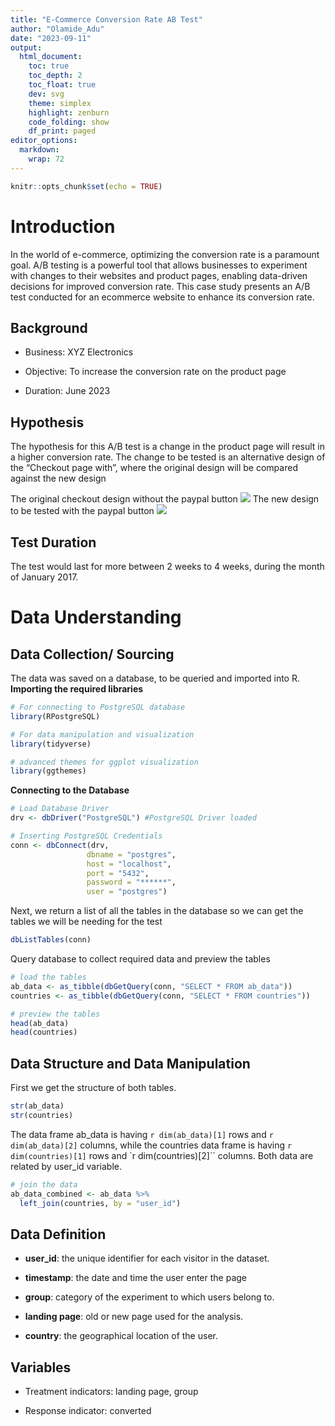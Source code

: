 ```yaml
---
title: "E-Commerce Conversion Rate AB Test"
author: "Olamide_Adu"
date: "2023-09-11"
output:
  html_document:
    toc: true
    toc_depth: 2
    toc_float: true
    dev: svg
    theme: simplex
    highlight: zenburn
    code_folding: show
    df_print: paged
editor_options: 
  markdown: 
    wrap: 72
---
```


```r
knitr::opts_chunk$set(echo = TRUE)
```

# Introduction
In the world of e-commerce, optimizing the conversion rate is a paramount goal. A/B testing is a powerful tool that allows businesses to experiment with changes to their websites and product pages, enabling data-driven decisions for improved conversion rate. This case study presents an A/B test conducted for an ecommerce website to enhance its conversion rate.

## Background
- Business: XYZ Electronics

- Objective: To increase the conversion rate on the product page

- Duration: June 2023

## Hypothesis
The hypothesis for this A/B test is a change in the product page will result in a higher conversion rate. The change to be tested is an alternative design of the "Checkout page with", where the original design will be compared against the new design

The original checkout design without the paypal button
![](Original.png)
The new design to be tested with the paypal button
![](Variation.png)

## Test Duration
The test would last for more between 2 weeks to 4 weeks, during the month of January 2017.

# Data Understanding

## Data Collection/ Sourcing
The data was saved on a database, to be queried and imported into R.
**Importing the required libraries**
```r
# For connecting to PostgreSQL database
library(RPostgreSQL)

# For data manipulation and visualization
library(tidyverse)

# advanced themes for ggplot visualization
library(ggthemes)
```
**Connecting to the Database**
```r
# Load Database Driver
drv <- dbDriver("PostgreSQL") #PostgreSQL Driver loaded

# Inserting PostgreSQL Credentials
conn <- dbConnect(drv,
                 dbname = "postgres",
                 host = "localhost",
                 port = "5432",
                 password = "******",
                 user = "postgres")
```

Next, we return a list of all the tables in the database so we can get the tables we will be needing for the test
```r
dbListTables(conn)
```

Query database to collect required data and preview the tables
```r
# load the tables
ab_data <- as_tibble(dbGetQuery(conn, "SELECT * FROM ab_data"))
countries <- as_tibble(dbGetQuery(conn, "SELECT * FROM countries"))

# preview the tables
head(ab_data)
head(countries)
```

## Data Structure and Data Manipulation
First we get the structure of both tables.
```r
str(ab_data)
str(countries)
```
The data frame ab_data is having `r dim(ab_data)[1]` rows and `r dim(ab_data)[2]` columns, while the countries data frame is having `r dim(countries)[1]` rows and `r dim(countries)[2]`` columns. Both data are related by user_id variable.


```r
# join the data
ab_data_combined <- ab_data %>%
  left_join(countries, by = "user_id")
```

## Data Definition
- **user_id**: the unique identifier for each visitor in the dataset.

- **timestamp**: the date and time the user enter the page

- **group**: category of the experiment to which users belong to.

- **landing page**: old or new page used for the analysis.

- **country**: the geographical location of the user.

## Variables
- Treatment indicators: landing page, group

- Response indicator: converted


```r

```